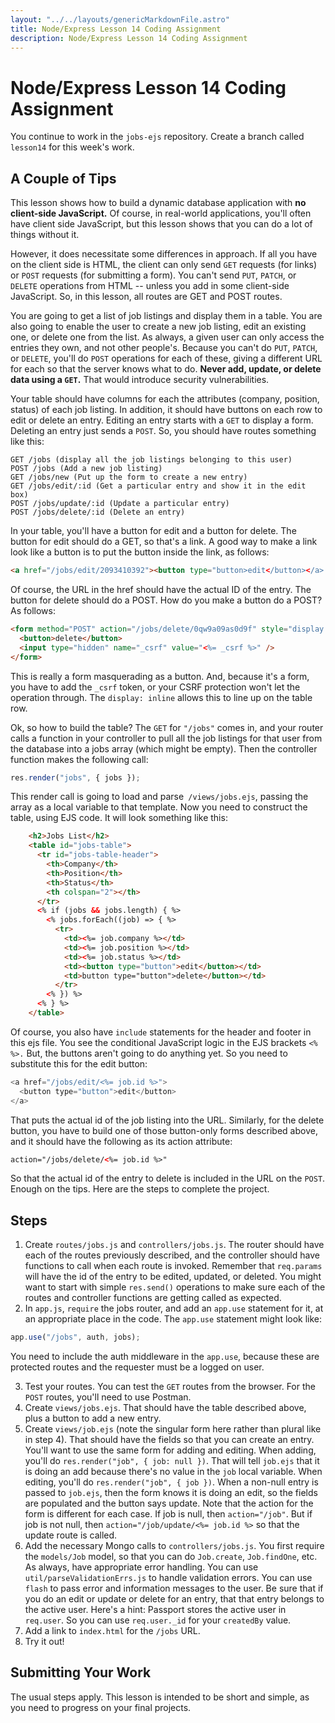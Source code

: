 ```yaml
---
layout: "../../layouts/genericMarkdownFile.astro"
title: Node/Express Lesson 14 Coding Assignment
description: Node/Express Lesson 14 Coding Assignment
---
```



# Node/Express Lesson 14 Coding Assignment

<ReviewLessonButton link="/node-express/lesson14-m1" />

You continue to work in the `jobs-ejs` repository. Create a branch called `lesson14` for this
week's work.

## A Couple of Tips

This lesson shows how to build a dynamic database application with **no client-side JavaScript.**
Of course, in real-world applications, you'll often have client side JavaScript, but this
lesson shows that you can do a lot of things without it.

However, it does necessitate
some differences in approach. If all you have on the client side is HTML, the client
can only send `GET` requests (for links) or `POST` requests (for submitting a form). You can't send `PUT`,
`PATCH`, or `DELETE` operations from HTML -- unless you add in some client-side JavaScript.
So, in this lesson, all routes are GET and POST routes.

You are going to get a list of job listings and display them in a table. You are also
going to enable the user to create a new job listing, edit an existing one, or
delete one from the list. As always, a given user can only access the entries they
own, and not other people's. Because you can't do `PUT`, `PATCH`, or `DELETE`, you'll
do `POST` operations for each of these, giving a different URL for each so that
the server knows what to do. **Never add, update, or delete data using a `GET`.**
That would introduce security vulnerabilities.

Your table should have columns for each the attributes (company, position, status)
of each job listing. In addition, it should have buttons on each row to
edit or delete an entry. Editing an entry starts with a `GET` to display a form.
Deleting an entry just sends a `POST`. So, you should have routes something like this:

```
GET /jobs (display all the job listings belonging to this user)
POST /jobs (Add a new job listing)
GET /jobs/new (Put up the form to create a new entry)
GET /jobs/edit/:id (Get a particular entry and show it in the edit box)
POST /jobs/update/:id (Update a particular entry)
POST /jobs/delete/:id (Delete an entry)
```

In your table, you'll have a button for edit and a button for delete. The button
for edit should do a GET, so that's a link. A good way to make a link look
like a button is to put the button inside the link, as follows:

```html
<a href="/jobs/edit/2093410392"><button type="button>edit</button></a>
```

Of course, the URL in the href should have the actual ID of the entry.
The button for delete should do a POST. How do you make a button do a POST?
As follows:

```html
<form method="POST" action="/jobs/delete/0qw9a09as0d9f" style="display: inline">
  <button>delete</button>
  <input type="hidden" name="_csrf" value="<%= _csrf %>" />
</form>
```

This is really a form masquerading as a button. And, because it's a form,
you have to add the `_csrf` token, or your CSRF protection won't let the operation
through. The `display: inline` allows this to line up on the table row.

Ok, so how to build the table? The `GET` for `"/jobs"` comes in, and your router
calls a function in your controller to pull all the job listings for that user from the database
into a jobs array (which might be empty). Then the controller function makes the following call:

```js
res.render("jobs", { jobs });
```

This render call is going to load and parse` /views/jobs.ejs`, passing the array as a local variable to that template.
Now you need to construct the table, using EJS code. It will look something like this:

```html
    <h2>Jobs List</h2>
    <table id="jobs-table">
      <tr id="jobs-table-header">
        <th>Company</th>
        <th>Position</th>
        <th>Status</th>
        <th colspan="2"></th>
      </tr>
      <% if (jobs && jobs.length) { %>
        <% jobs.forEach((job) => { %>
          <tr>
            <td><%= job.company %></td>
            <td><%= job.position %></td>
            <td><%= job.status %></td>
            <td><button type="button">edit</button></td>
            <td>button type="button">delete</button></td>
          </tr>
        <% }) %>
      <% } %>
    </table>
```

Of course, you also have `include` statements for the header and footer in this ejs file.
You see the conditional JavaScript logic in the EJS brackets `<% %>.` But,
the buttons aren't going to do anything yet. So you need to substitute this for
the edit button:

```js
<a href="/jobs/edit/<%= job.id %>">
  <button type="button">edit</button>
</a>
```

That puts the actual id of the job listing into the URL. Similarly, for
the delete button, you have to build one of those button-only forms
described above, and it should have the following as its action attribute:

```html
action="/jobs/delete/<%= job.id %>"
```

So that the actual id of the entry to delete is included in the URL on the `POST`.
Enough on the tips. Here are the steps to complete the project.

## Steps

1.  Create `routes/jobs.js` and `controllers/jobs.js`. The router should have
    each of the routes previously described, and the controller should have
    functions to call when each route is invoked. Remember that `req.params` will have
    the id of the entry to be edited, updated, or deleted. You might want
    to start with simple `res.send()` operations to make sure each of the routes
    and controller functions are getting called as expected.
2.  In `app.js`, `require` the jobs router, and add an `app.use` statement
    for it, at an appropriate place in the code. The `app.use` statement
    might look like:

```js
app.use("/jobs", auth, jobs);
```

<p class="ml-8">
  You need to include the auth middleware in the <code>app.use</code>, because
  these are protected routes and the requester must be a logged on user.
</p>

3.  Test your routes. You can test the `GET` routes from the browser.
    For the `POST` routes, you'll need to use Postman.
4.  Create `views/jobs.ejs`. That should have the table described above,
    plus a button to add a new entry.
5.  Create `views/job.ejs` (note the singular form here rather than plural like in step 4). That should have the fields so that you
    can create an entry. You'll want to use the same form for adding
    and editing. When adding, you'll do `res.render("job", { job: null })`. That will
    tell `job.ejs` that it is doing an add because there's no value in the `job` local variable. When editing, you'll do
    `res.render("job", { job })`. When a non-null entry is passed to `job.ejs`,
    then the form knows it is doing an edit, so the fields are populated
    and the button says update. Note that the action for the form
    is different for each case. If job is null, then `action="/job"`.
    But if job is not null, then `action="/job/update/<%= job.id %>` so
    that the update route is called.
6.  Add the necessary Mongo calls to `controllers/jobs.js`. You first
    require the `models/Job` model, so that you can do `Job.create`, `Job.findOne`, etc.
    As always, have appropriate error handling. You can use `util/parseValidationErrs.js`
    to handle validation errors. You can use `flash` to pass error and information
    messages to the user. Be sure that if you do an edit or update or delete
    for an entry, that that entry belongs to the active user. Here's a hint:
    Passport stores the active user in `req.user`. So you can use `req.user._id`
    for your `createdBy` value.
7.  Add a link to `index.html` for the `/jobs` URL.
8.  Try it out!

## Submitting Your Work

The usual steps apply. This lesson is intended to be short and simple,
as you need to progress on your final projects.

